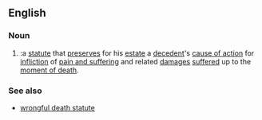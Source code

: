 ==English==

===Noun===
{{en-noun}}

# {{legal}}:a [[statute]] that [[preserves]] for his [[estate]] a [[decedent]]'s [[cause of action]] for [[infliction]] of [[pain and suffering]] and related [[damages]] [[suffered]] up to the [[moment of death]].

===See also===
*[[wrongful death statute]]